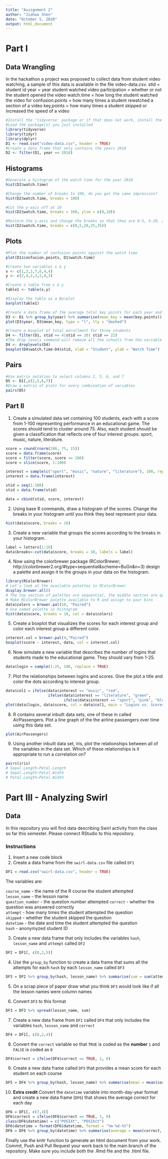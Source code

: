 ```yaml
---
title: "Assignment 2"
author: "Jiahao Shen"
date: "October 5, 2020"
output: html_document
---
```


# Part I

## Data Wrangling

In the hackathon a project was proposed to collect data from student video watching, a sample of this data is available in the file video-data.csv.
stid = student id
year = year student watched video
participation = whether or not the student opened the video
watch.time = how long the student watched the video for
confusion.points = how many times a student rewatched a section of a video
key,points = how many times a student skipped or increased the speed of a video

```r
#Install the 'tidyverse' package or if that does not work, install the 'dplyr' and 'tidyr' packages.
#Load the package(s) you just installed
library(tidyverse)
library(tidyr)
library(dplyr)
D1 <- read.csv("video-data.csv", header = TRUE)
#Create a data frame that only contains the years 2018
D2 <- filter(D1, year == 2018)
```

## Histograms

```r
#Generate a histogram of the watch time for the year 2018
hist(D2$watch.time)

#Change the number of breaks to 100, do you get the same impression?
hist(D2$watch.time, breaks = 100)

#Cut the y-axis off at 10
hist(D2$watch.time, breaks = 100, ylim = c(0,10))

#Restore the y-axis and change the breaks so that they are 0-5, 5-20, 20-25, 25-35
hist(D2$watch.time, breaks = c(0,5,20,25,35))
```

## Plots

```r
#Plot the number of confusion points against the watch time
plot(D1$confusion.points, D1$watch.time)

#Create two variables x & y
x <- c(1,3,2,7,6,4,4)
y <- c(2,4,2,3,2,4,3)

#Create a table from x & y
table1 <- table(x,y)

#Display the table as a Barplot
barplot(table1)

#Create a data frame of the average total key points for each year and plot the two against each other as a lines
D3 <- D1 %>% group_by(year) %>% summarise(mean_key = mean(key.points))
plot(D3$year, D3$mean_key, type = "l", lty = "dashed")

#Create a boxplot of total enrollment for three students
D4 <- filter(D1, stid == 4|stid == 20| stid == 22)
#The drop levels command will remove all the schools from the variable with no data  
D4 <- droplevels(D4)
boxplot(D4$watch.time~D4$stid, xlab = "Student", ylab = "Watch Time")
```

## Pairs

```r
#Use matrix notation to select columns 2, 5, 6, and 7
D5 <- D1[,c(2,5,6,7)]
#Draw a matrix of plots for every combination of variables
pairs(D5)
```

## Part II

1. Create a simulated data set containing 100 students, each with a score from 1-100 representing performance in an educational game. The scores should tend to cluster around 75. Also, each student should be given a classification that reflects one of four interest groups: sport, music, nature, literature.

```r
score = round(rnorm(200, 75, 15))
score = data.frame(score)
score = filter(score, score <= 100)
score = slice(score, 1:100)

interest = sample(c("sport", "music", "nature", "literature"), 100, replace = TRUE)
interest = data.frame(interest)

stid = seq(1:100)
stid = data.frame(stid)

data = cbind(stid, score, interest)
```

2. Using base R commands, draw a histogram of the scores. Change the breaks in your histogram until you think they best represent your data.

```r
hist(data$score, breaks = 10)
```

3. Create a new variable that groups the scores according to the breaks in your histogram.

```r
label = letters[1:10]
data$breaks<-cut(data$score, breaks = 10, labels = label)
```

4. Now using the colorbrewer package
(RColorBrewer; http://colorbrewer2.org/#type=sequential&scheme=BuGn&n=3)
design a palette and assign it to the groups in your data on the histogram.

```r
library(RColorBrewer)
# Let's look at the available palettes in RColorBrewer
display.brewer.all()
# The top section of palettes are sequential, the middle section are qualitative,and the lower section are diverging.
# Make RColorBrewer palette available to R and assign to your bins
data$colors = brewer.pal(10, "Paired")
# Use named palette in histogram
hist(data$score, breaks = 10, col = data$colors)
```

5. Create a boxplot that visualizes the scores for each interest group and color each interest group a different color.

```r
interest.col = brewer.pal(4,"Paired")
boxplot(score ~ interest, data, col = interest.col)
```

6. Now simulate a new variable that describes the number of logins that students made to the educational game. They should vary from 1-25.

```r
data$login = sample(1:25, 100, replace = TRUE)
```

7. Plot the relationships between logins and scores. Give the plot a title and color the dots according to interest group.

```r
data$col1 = ifelse(data$interest == "music", "red",
                   ifelse(data$interest == "literature", "green",
                          ifelse(data$interest == "sport", "pink", "blue")))
plot(data$login, data$score, col = data$col1, main = "Logins vs. Scores", xlab = "Logins", ylab = "Scores")
```

8. R contains several inbuilt data sets, one of these in called AirPassengers. Plot a line graph of the the airline passengers over time using this data set.

```r
plot(AirPassengers)
```

9. Using another inbuilt data set, iris, plot the relationships between all of the variables in the data set. Which of these relationships is it appropriate to run a correlation on? 

```r
pairs(iris)
# Sepal.Length~Petal.Length
# Sepal.Length~Petal.Width
# Petal.Length~Petal.Width
```

# Part III - Analyzing Swirl

## Data 

In this repository you will find data describing Swirl activity from the class so far this semester. Please connect RStudio to this repository.

### Instructions
  
1. Insert a new code block
2. Create a data frame from the `swirl-data.csv` file called `DF1`

```r
DF1 = read.csv("swirl-data.csv", header = TRUE)
```

The variables are:

`course_name`     - the name of the R course the student attempted  
`lesson_name`     - the lesson name  
`question_number` - the question number attempted
`correct`         - whether the question was answered correctly  
`attempt`         - how many times the student attempted the question  
`skipped`         - whether the student skipped the question  
`datetime`        - the date and time the student attempted the question  
`hash`            - anonymyzed student ID  

3. Create a new data frame that only includes the variables `hash`, `lesson_name` and `attempt` called `DF2`

```r
DF2 = DF1[, c(8,2,5)]
```

4. Use the `group_by` function to create a data frame that sums all the attempts for each `hash` by each `lesson_name` called `DF3`

```r
DF3 = DF2 %>% group_by(hash, lesson_name) %>% summarise(sum = sum(attempt, na.rm = TRUE))
```

5. On a scrap piece of paper draw what you think `DF3` would look like if all the lesson names were column names

6. Convert `DF3` to this format

```r
DF3 = DF3 %>% spread(lesson_name, sum)
```

7. Create a new data frame from `DF1` called `DF4` that only includes the variables `hash`, `lesson_name` and `correct`

```r
DF4 = DF1[, c(8,2,4)]
```

8. Convert the `correct` variable so that `TRUE` is coded as the **number** `1` and `FALSE` is coded as `0`

```r
DF4$correct = ifelse(DF4$correct == TRUE, 1, 0)
```

9. Create a new data frame called `DF5` that provides a mean score for each student on each course

```r
DF5 = DF4 %>% group_by(hash, lesson_name) %>% summarise(mean = mean(correct, na.rm = TRUE))
```

10. **Extra credit** Convert the `datetime` variable into month-day-year format and create a new data frame (`DF6`) that shows the average correct for each day

```r
DF6 = DF1[, c(7,4)]
DF6$correct = ifelse(DF6$correct == TRUE, 1, 0)
class(DF6$datetime) = c("POSIXt", "POSIXct")
DF6$datetime = format(DF6$datetime, format = "%m-%d-%Y")
DF6 = DF6 %>% group_by(datetime) %>% summarise(average = mean(correct, na.rm = TRUE))
```

Finally use the knitr function to generate an html document from your work. Commit, Push and Pull Request your work back to the main branch of the repository. Make sure you include both the .Rmd file and the .html file. 
